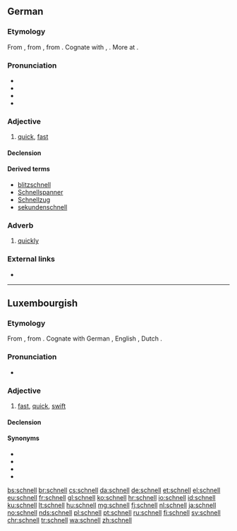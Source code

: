 ==German==

===Etymology===
From {{etyl|gmh|de}} {{m|gmh|snel}}, from {{etyl|goh|de}} {{m|goh|snel||nimble, brave, quick, lively}}, from {{etyl|gem-pro|de}} {{m|gem-pro|*snellaz||active, bold, quick}}. Cognate with {{etyl|nl|-}} {{m|nl|snel}}, {{etyl|en|-}} {{m|en|snell}}. More at {{l|en|snell}}.

===Pronunciation===
* {{IPA|/ʃnɛl/|lang=de}}
* {{audio|De-schnell.ogg|audio (Germany)|lang=de}}
* {{audio|De-at-schnell.ogg|audio (Austria)|lang=de}}
* {{rhymes|ɛl|lang=de}}

===Adjective===
{{de-adj|schneller|schnellsten}}

# [[quick]], [[fast]]

====Declension====
{{de-decl-adj|schnell|schneller|schnellst}}

====Derived terms====
* [[blitzschnell]]
* [[Schnellspanner]]
* [[Schnellzug]]
* [[sekundenschnell]]

===Adverb===
{{de-adv}}

# [[quickly]]

===External links===
* {{R:Duden}}

----

==Luxembourgish==

===Etymology===
From {{etyl|goh|lb}} {{m|goh|snel}}, from {{etyl|gem-pro|lb}} {{m|gem-pro|*snellaz}}. Cognate with German {{m|de|schnell}}, English {{m|en|snell}}, Dutch {{m|nl|snel}}.

===Pronunciation===
* {{IPA|/ʃnæl/|lang=lb}}
*: {{rhymes|æl|lang=lb}}

===Adjective===
{{lb-adj|schnellen|schnell|schnellt}}

# [[fast]], [[quick]], [[swift]]

====Declension====
{{lb-decl-adj}}

====Synonyms====
* {{l|lb|flott}}
* {{l|lb|huerteg}}
* {{l|lb|schëtzeg}}
* {{l|lb|séier}}

[[bs:schnell]]
[[br:schnell]]
[[cs:schnell]]
[[da:schnell]]
[[de:schnell]]
[[et:schnell]]
[[el:schnell]]
[[eu:schnell]]
[[fr:schnell]]
[[gl:schnell]]
[[ko:schnell]]
[[hr:schnell]]
[[io:schnell]]
[[id:schnell]]
[[ku:schnell]]
[[lt:schnell]]
[[hu:schnell]]
[[mg:schnell]]
[[fj:schnell]]
[[nl:schnell]]
[[ja:schnell]]
[[no:schnell]]
[[nds:schnell]]
[[pl:schnell]]
[[pt:schnell]]
[[ru:schnell]]
[[fi:schnell]]
[[sv:schnell]]
[[chr:schnell]]
[[tr:schnell]]
[[wa:schnell]]
[[zh:schnell]]